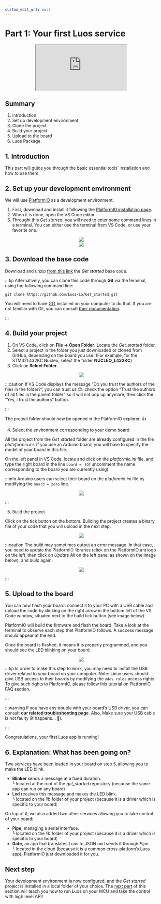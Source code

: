 ```yaml
---
custom_edit_url: null
---
```



# Part 1: Your first Luos service

<div align="center">
  <iframe
    className="player_iframe"
    src="https://www.youtube.com/embed/VcK-LJ-gnDo?feature=oembed"
    allow="accelerometer; autoplay; encrypted-media; gyroscope; picture-in-picture; fullscreen"
  ></iframe>
</div>

## Summary

1. Introduction
2. Set up development environment
3. Clone the project
4. Build your project
5. Upload to the board
6. Luos Package

## 1. Introduction

This part will guide you through the basic essential tools’ installation and how to use them.

## 2. Set up your development environment

We will use [PlatformIO](https://platformio.org/platformio-ide) as a development environment.

1. First, download and install it following the [PlatformIO installation page](https://platformio.org/install/ide?install=vscode).
2. When it is done, open the VS Code editor.
3. Throught this _Get started_, you will need to enter some command lines in a terminal. You can either use the terminal from VS Code, or use your favorite one.

<div align="center">
  <Image
    src="/img/get-started/get-started-1.png"
    darkSrc="/img/get-started/get-started-1.png"
  />
</div>
<div align="center">
  <Image
    src="/img/get-started/get-started-1-1.png"
    darkSrc="/img/get-started/get-started-1-1.png"
  />
</div>

## 3. Download the base code

Download and unzip [from this link](https://github.com/Luos-io/Get_started/archive/refs/heads/master.zip) the _Get started_ base code.

:::tip
Alternatively, you can clone this code through **Git** via the terminal, using the following command line:

```
git clone https://github.com/Luos-io/Get_started.git
```

You will need to have [GIT](https://git-scm.com/downloads) installed on your computer to do that. If you are not familiar with Git, you can consult [their documentation](https://git-scm.com/doc).

:::

## 4. Build your project

1. On VS Code, click on **File → Open Folder**. Locate the _Get_started_ folder.
2. Select a project in the folder you just downloaded or cloned from GitHub, depending on the board you use. (For example, for the STM32L432KC Nucleo, select the folder **NUCLEO_L432KC**)
3. Click on **Select Folder**.

<div align="center">
  <Image
    src="/img/get-started/get-started-1-2.png"
    darkSrc="/img/get-started/get-started-1-2.png"
  />
</div>

:::caution
If VS Code displays the message “Do you trust the authors of the files in the folder?”, you can trust us 😉: check the option “Trust the authors of all files in the parent folder” so it will not pop up anymore, then click the “Yes, I trust the authors” button.

:::

The project folder should now be opened in the PlatformIO explorer. 👍

4. Select the environment corresponding to your demo board:

All the project from the _Get_started_ folder are already configured in the file _plateformio.ini_. If you use an Arduino board, you will have to specify the model of your board in this file.

On the left panel in VS Code, locate and click on the _platformio.ini_ file, and type the right board in the line `board = ` (or uncomment the name corresponding to the board you are currently using).

:::info
Arduino users can select their board on the _platformio.ini_ file by modifying the `board = zero` line.

<div align="center">
  <Image
    src="/img/get-started/get-started-1-3.png"
    darkSrc="/img/get-started/get-started-1-3.png"
  />
</div>

:::

5. Build the project

Click on the tick button on the bottom. Building the project creates a binary file of your code that you will upload in the next step.

<div align="center">
  <Image
    src="/img/get-started/get-started-1-4.png"
    darkSrc="/img/get-started/get-started-1-4.png"
  />
</div>

:::caution
The build may sometimes output an error message. In that case, you need to update the PlatformIO libraries (click on the PlatformIO ant logo on the left, then click on _Update All_ on the left panel as shown on the image below), and build again.

<div align="center">
  <Image
    src="/img/get-started/get-started-1-5.png"
    darkSrc="/img/get-started/get-started-1-5.png"
  />
</div>

:::

## 5. Upload to the board

You can now flash your board: connect it to your PC with a USB cable and upload the code by clicking on the right arrow in the bottom left of the VS Code window, situated next to the build tick button (see image below).

PlatformIO will build the firmware and flash the board. Take a look at the terminal to observe each step thet PlatformIO follows. A success message should appear at the end.

Once the board is flashed, it means it is properly programmed, and you should see the LED blinking on your board.

<div align="center">
  <Image
    src="/img/get-started/get-started-1-6.png"
    darkSrc="/img/get-started/get-started-1-6.png"
  />
</div>

:::tip
In order to make this step to work, you may need to install the USB driver related to your board on your computer.
Note: Linux users should give USB access to their boards by modifying the `udev rules` access rights. To give such rights to PlatformIO, please follow this [tutorial](https://docs.platformio.org/en/latest/faq.html#platformio-udev-rules) on PlatformIO FAQ section.

:::

:::warning
If you have any trouble with your board’s USB driver, you can consult **[our related troubleshooting page](/faq/dfu)**. Also, Make sure your USB cable is not faulty (it happens... 🤗).

:::

Congratulations, your first Luos app is running!

## 6. Explanation: What has been going on?

Two [services](/docs/luos-technology/services) have been loaded in your board on step 5, allowing you to make the LED blink.

- **Blinker** sends a message at a fixed duration.<br /> ╰ located at the root of the _get_started_ repository (because the same app can run on any board)
- **Led** receives this message and makes the LED blink.<br /> ╰ located on the _lib_ folder of your project (because it is a driver which is specific to your board)

On top of it, we also added two other services allowing you to take control of your board:

- **Pipe**, managing a serial interface.<br /> ╰ located on the _lib_ folder of your project (because it is a driver which is specific to your board)
- **Gate**, an app that translates Luos to JSON and sends it through _Pipe_.<br /> ╰ located in the cloud (because it is a common cross-platform’s Luos app), PlatformIO just downloaded it for you.

## Next step

Your development environment is now configured, and the _Get started_ project is installed in a local folder of your choice. The [next part](/tutorials/get-started/get-started2) of this section will teach you how to run Luos on your MCU and take the control with high level API!
